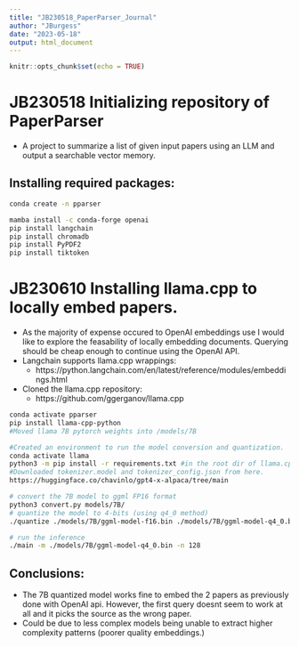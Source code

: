 ```yaml
---
title: "JB230518_PaperParser_Journal"
author: "JBurgess"
date: "2023-05-18"
output: html_document
---
```


```r
knitr::opts_chunk$set(echo = TRUE)
```

# JB230518 Initializing repository of PaperParser
* A project to summarize a list of given input papers using an LLM and output a searchable vector memory. 

## Installing required packages:
```bash
conda create -n pparser

mamba install -c conda-forge openai
pip install langchain
pip install chromadb
pip install PyPDF2
pip install tiktoken
```

# JB230610 Installing llama.cpp to locally embed papers.
* As the majority of expense occured to OpenAI embeddings use I would like to explore the feasability of locally embedding documents. Querying should be cheap enough to continue using the OpenAI API. 
* Langchain supports llama.cpp wrappings:
  + https://python.langchain.com/en/latest/reference/modules/embeddings.html
* Cloned the llama.cpp repository:
  + https://github.com/ggerganov/llama.cpp

```bash
conda activate pparser
pip install llama-cpp-python
#Moved llama 7B pytorch weights into /models/7B 

#Created an environment to run the model conversion and quantization. 
conda activate llama
python3 -m pip install -r requirements.txt #in the root dir of llama.cpp repo
#Downloaded tokenizer.model and tokenizer_config.json from here.
https://huggingface.co/chavinlo/gpt4-x-alpaca/tree/main

# convert the 7B model to ggml FP16 format
python3 convert.py models/7B/
# quantize the model to 4-bits (using q4_0 method)
./quantize ./models/7B/ggml-model-f16.bin ./models/7B/ggml-model-q4_0.bin q4_0

# run the inference
./main -m ./models/7B/ggml-model-q4_0.bin -n 128
```

## Conclusions:
* The 7B quantized model works fine to embed the 2 papers as previously done with OpenAI api. However, the first query doesnt seem to work at all and it picks the source as the wrong paper. 
* Could be due to less complex models being unable to extract higher complexity patterns (poorer quality embeddings.)
